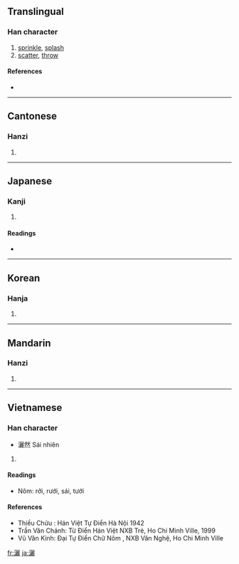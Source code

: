 {{see|洒}}
==Translingual==

===Han character===
{{Han char|rn=85|rad=水|as=19|sn=22|four=3111<sub>1</sub>|canj=水一一心 (EMMP)}}

# [[sprinkle]], [[splash]]
# [[scatter]], [[throw]]

====References====
* {{Han ref|kx=0663.110|dkj=18774|dj=1072.060|hdz=31794.070|uh=7051|ud=28753|bh=C578|bd=50552}}

----

==Cantonese==

===Hanzi===
{{yue-hanzi|jyut=|y=sa2}}

# {{defn|Cantonese}}

----

==Japanese==

===Kanji===
{{ja-kanji|grade=|rs=水19}}

# {{defn|Japanese}}

====Readings====
* {{ja-readings|on=[[さい]] (sai), [[しゃ]] (sha)|kun=[[そそぐ]] (sosogu)}}

----

==Korean==

===Hanja===
{{ko-hanja|hangeul=[[새]], [[쇄]]|eumhun=|rv=sae, swae|mr=sae, swae|y=say, sway}}

# {{defn|Korean}}

----

==Mandarin==

===Hanzi===
{{cmn-hanzi|sim=洒|pin=[[sǎ]] ([[sa3]])|wg=sa<sup>3</sup>}}

# {{defn|Mandarin}}

----

==Vietnamese==

===Han character===
{{vi-hantu|sái, tẩy, thối}}
*灑然 Sái nhiên
# {{defn|Vietnamese}}
====Readings====
* Nôm: rởi, rưới, sái, tưới
====References====
* Thiều Chửu : Hán Việt Tự Điển  Hà Nội 1942
* Trần Văn Chánh: Từ Điển Hán Việt NXB Trẻ, Ho Chi Minh Ville, 1999
* Vũ Văn Kính: Đại Tự Điển Chữ Nôm , NXB Văn Nghệ, Ho Chi Minh Ville

[[fr:灑]]
[[ja:灑]]